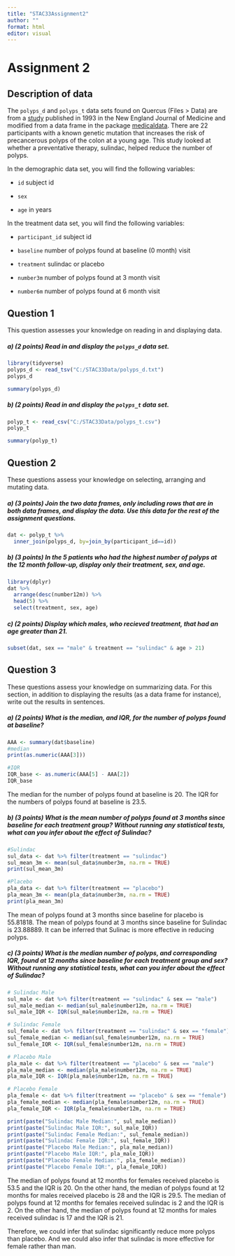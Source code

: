 ---
title: "STAC33Assignment2"
author: ""
format: html
editor: visual
---

# **Assignment 2**

## **Description of data**

The `polyps_d` and `polyps_t` data sets found on Quercus (Files \> Data) are from a [study](https://www.nejm.org/doi/10.1056/NEJM199305063281805?url_ver=Z39.88-2003&rfr_id=ori:rid:crossref.org&rfr_dat=cr_pub%20%200www.ncbi.nlm.nih.gov) published in 1993 in the New England Journal of Medicine and modified from a data frame in the package [medicaldata](https://CRAN.R-project.org/package=medicaldata). There are 22 participants with a known genetic mutation that increases the risk of precancerous polyps of the colon at a young age. This study looked at whether a preventative therapy, sulindac, helped reduce the number of polyps.

In the demographic data set, you will find the following variables:

-   `id` subject id

-   `sex`

-   `age` in years

In the treatment data set, you will find the following variables:

-   `participant_id` subject id

-   `baseline` number of polyps found at baseline (0 month) visit

-   `treatment` sulindac or placebo

-   `number3m` number of polyps found at 3 month visit

-   `number6m` number of polyps found at 6 month visit

## **Question 1**

This question assesses your knowledge on reading in and displaying data.

##### **a) (2 points) Read in and display the `polyps_d` data set.**

```{r}
library(tidyverse)
polyps_d <- read_tsv("C:/STAC33Data/polyps_d.txt")
polyps_d
```

```{r}
summary(polyps_d)
```

##### **b) (2 points) Read in and display the `polyps_t` data set.**

```{r}
polyp_t <- read_csv("C:/STAC33Data/polyps_t.csv")
polyp_t

```

```{r}
summary(polyp_t)
```

## **Question 2**

These questions assess your knowledge on selecting, arranging and mutating data.

##### **a) (3 points) Join the two data frames, only including rows that are in both data frames, and display the data. Use this data for the rest of the assignment questions.**

```{r}
dat <- polyp_t %>%
  inner_join(polyps_d, by=join_by(participant_id==id))

```

##### **b) (3 points) In the 5 patients who had the highest number of polyps at the 12 month follow-up, display *only* their treatment, sex, and age.**

```{r}
library(dplyr)
dat %>%
  arrange(desc(number12m)) %>%
  head(5) %>%
  select(treatment, sex, age)

```

##### **c) (2 points) Display which males, who recieved treatment, that had an age greater than 21.**

```{r}
subset(dat, sex == "male" & treatment == "sulindac" & age > 21)
```

## **Question 3**

These questions assess your knowledge on summarizing data. For this section, in addition to displaying the results (as a data frame for instance), write out the results in sentences.

##### **a) (2 points) What is the median, and IQR, for the number of polyps found at baseline?**

```{r}
AAA <- summary(dat$baseline)
#median
print(as.numeric(AAA[3]))

#IQR
IQR_base <- as.numeric(AAA[5] - AAA[2])
IQR_base
```

The median for the number of polyps found at baseline is 20. The IQR for the numbers of polyps found at baseline is 23.5.

##### **b) (3 points) What is the mean number of polyps found at 3 months since baseline for each treatment group? Without running any statistical tests, what can you infer about the effect of Sulindac?**

```{r}
#Sulindac
sul_data <- dat %>% filter(treatment == "sulindac")
sul_mean_3m <- mean(sul_data$number3m, na.rm = TRUE)  
print(sul_mean_3m)

#Placebo 
pla_data <- dat %>% filter(treatment == "placebo")
pla_mean_3m <- mean(pla_data$number3m, na.rm = TRUE)  
print(pla_mean_3m)
```

The mean of polyps found at 3 months since baseline for placebo is 55.81818. The mean of polyps found at 3 months since baseline for Sulindac is 23.88889. It can be inferred that Sulinac is more effective in reducing polyps.

##### **c) (3 points) What is the median number of polyps, and corresponding IQR, found at 12 months since baseline for each treatment group and sex? Without running any statistical tests, what can you infer about the effect of Sulindac?**

```{r}
# Sulindac Male
sul_male <- dat %>% filter(treatment == "sulindac" & sex == "male")
sul_male_median <- median(sul_male$number12m, na.rm = TRUE)
sul_male_IQR <- IQR(sul_male$number12m, na.rm = TRUE)

# Sulindac Female
sul_female <- dat %>% filter(treatment == "sulindac" & sex == "female")
sul_female_median <- median(sul_female$number12m, na.rm = TRUE)
sul_female_IQR <- IQR(sul_female$number12m, na.rm = TRUE)

# Placebo Male
pla_male <- dat %>% filter(treatment == "placebo" & sex == "male")
pla_male_median <- median(pla_male$number12m, na.rm = TRUE)
pla_male_IQR <- IQR(pla_male$number12m, na.rm = TRUE)

# Placebo Female
pla_female <- dat %>% filter(treatment == "placebo" & sex == "female")
pla_female_median <- median(pla_female$number12m, na.rm = TRUE)
pla_female_IQR <- IQR(pla_female$number12m, na.rm = TRUE)

print(paste("Sulindac Male Median:", sul_male_median))
print(paste("Sulindac Male IQR:", sul_male_IQR))
print(paste("Sulindac Female Median:", sul_female_median))
print(paste("Sulindac Female IQR:", sul_female_IQR))
print(paste("Placebo Male Median:", pla_male_median))
print(paste("Placebo Male IQR:", pla_male_IQR))
print(paste("Placebo Female Median:", pla_female_median))
print(paste("Placebo Female IQR:", pla_female_IQR))
```

The median of polyps found at 12 months for females received placebo is 53.5 and the IQR is 20. On the other hand, the median of polyps found at 12 months for males received placebo is 28 and the IQR is 29.5. The median of polyps found at 12 months for females received sulindac is 2 and the IQR is 2. On the other hand, the median of polyps found at 12 months for males received sulindac is 17 and the IQR is 21.

Therefore, we could infer that sulindac significantly reduce more polyps than placebo. And we could also infer that sulindac is more effective for female rather than man.
